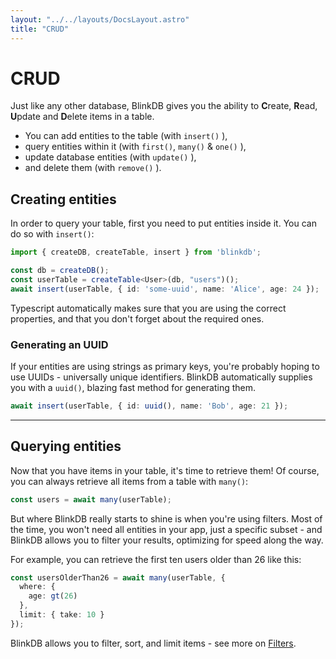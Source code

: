 ```yaml
---
layout: "../../layouts/DocsLayout.astro"
title: "CRUD"
---
```


# CRUD

Just like any other database, BlinkDB gives you the ability to **C**reate, **R**ead, **U**pdate and **D**elete
items in a table.

- You can add entities to the table (with `insert()` ),
- query entities within it (with `first()`, `many()` & `one()` ),
- update database entities (with `update()` ),
- and delete them (with `remove()` ).

## Creating entities

In order to query your table, first you need to put entities inside it.
You can do so with `insert()`:

```ts
import { createDB, createTable, insert } from 'blinkdb';

const db = createDB();
const userTable = createTable<User>(db, "users")();
await insert(userTable, { id: 'some-uuid', name: 'Alice', age: 24 });
```

Typescript automatically makes sure that you are using the correct properties, and that you don't forget
about the required ones.

### Generating an UUID

If your entities are using strings as primary keys, you're probably hoping to use UUIDs - universally unique
identifiers. BlinkDB automatically supplies you with a `uuid()`, blazing fast method for generating them.

```ts
await insert(userTable, { id: uuid(), name: 'Bob', age: 21 });
```

<hr />

## Querying entities

Now that you have items in your table, it's time to retrieve them! Of course, you can always
retrieve all items from a table with `many()`:

```ts
const users = await many(userTable);
```

But where BlinkDB really starts to shine is when you're using filters. Most of the time,
you won't need all entities in your app, just a specific subset - and BlinkDB allows you to filter
your results, optimizing for speed along the way.

For example, you can retrieve the first ten users older than 26 like this:

```ts
const usersOlderThan26 = await many(userTable, {
  where: {
    age: gt(26)
  },
  limit: { take: 10 }
});
```

BlinkDB allows you to filter, sort, and limit items - see more on [Filters](/docs/filters).